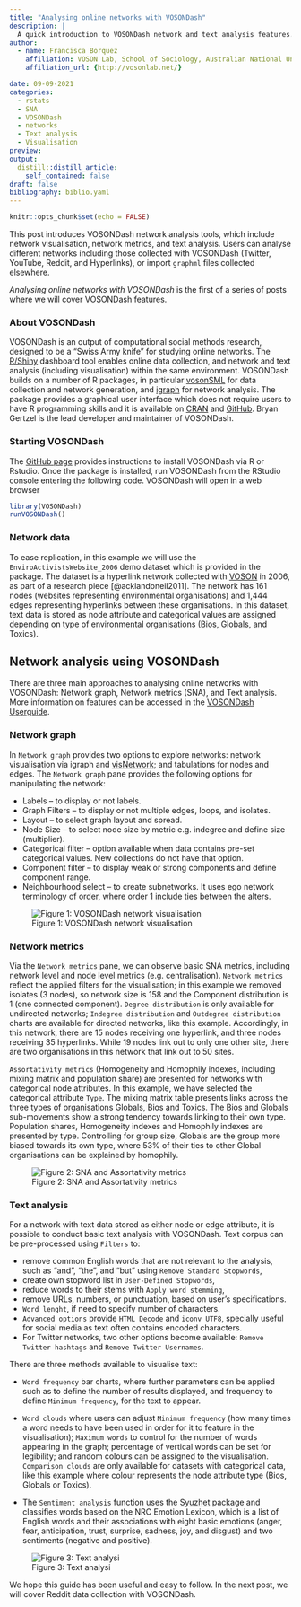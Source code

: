 ```yaml
---
title: "Analysing online networks with VOSONDash"
description: |
  A quick introduction to VOSONDash network and text analysis features.
author:
  - name: Francisca Borquez
    affiliation: VOSON Lab, School of Sociology, Australian National University
    affiliation_url: {http://vosonlab.net/}

date: 09-09-2021
categories:
  - rstats
  - SNA  
  - VOSONDash
  - networks
  - Text analysis
  - Visualisation
preview: 
output:
  distill::distill_article:
    self_contained: false
draft: false
bibliography: biblio.yaml
---
```


```r
knitr::opts_chunk$set(echo = FALSE)
```

This post introduces VOSONDash network analysis tools, which include network visualisation, network metrics, and text analysis. Users can analyse different networks including those collected with VOSONDash (Twitter, YouTube, Reddit, and Hyperlinks), or import `graphml` files collected elsewhere. 

*Analysing online networks with VOSONDash* is the first of a series of posts where we will cover VOSONDash features. 

### About VOSONDash

VOSONDash is an output of computational social methods research, designed to be a "Swiss Army knife" for studying online networks. The [R/Shiny](https://shiny.rstudio.com/) dashboard tool enables online data collection, and network and text analysis (including visualisation) within the same environment. VOSONDash builds on a number of R packages, in particular [vosonSML](http://vosonlab.net/SocialMediaLab) for data collection and network generation, and [igraph](https://igraph.org/) for network analysis. The package provides a graphical user interface which does not require users to have R programming skills and it is available on [CRAN](https://CRAN.R-project.org/package=VOSONDash) and [GitHub](https://github.com/vosonlab/VOSONDash). Bryan Gertzel is the lead developer and maintainer of VOSONDash.

### Starting VOSONDash

The [GitHub page](https://github.com/vosonlab/VOSONDash) provides instructions to install VOSONDash via R or Rstudio. Once the package is installed, run VOSONDash from the RStudio console entering the following code. VOSONDash will open in a web browser

```r
library(VOSONDash)
runVOSONDash()
```




### Network data

To ease replication, in this example we will use the `EnviroActivistsWebsite_2006` demo dataset which is provided in the package. The dataset is a hyperlink network collected with [VOSON](http://vosonlab.net/VOSON) in 2006, as part of a research piece [@acklandoneil2011]. The network has 161 nodes (websites representing environmental organisations) and 1,444 edges representing hyperlinks between these organisations. In this dataset, text data is stored as node attribute and categorical values are assigned depending on type of environmental organisations (Bios, Globals, and Toxics). 

## Network analysis using VOSONDash

There are three main approaches to analysing online networks with VOSONDash: Network graph, Network metrics (SNA), and Text analysis. More information on features can be accessed in the [VOSONDash Userguide](https://vosonlab.github.io/VOSONDashDocs/).

### Network graph
 
In `Network graph` provides two options to explore networks: network visualisation via igraph and [visNetwork](https://github.com/datastorm-open/visNetwork); and tabulations for nodes and edges. The `Network graph` pane provides the following options for manipulating the network:

- Labels -- to display or not labels.
- Graph Filters -- to display or not multiple edges, loops, and isolates.
- Layout -- to select graph layout and spread.
- Node Size -- to select node size by metric e.g. indegree and define size (multiplier).
- Categorical filter -- option available when data contains pre-set categorical values. New collections do not have that option.
- Component filter -- to display weak or strong components and define component range. 
- Neighbourhood select -- to create subnetworks. It uses ego network terminology of order, where order 1 include ties between the alters. 


![Figure 1: VOSONDash network visualisation](networkviz.gif)

### Network metrics

Via the `Network metrics` pane, we can observe basic SNA metrics, including network level and node level metrics (e.g. centralisation). `Network metrics` reflect the applied filters for the visualisation; in this example we removed isolates (3 nodes), so network size is 158 and the Component distribution is 1 (one connected component). `Degree distribution` is only available for undirected networks; `Indegree distribution` and `Outdegree distribution` charts are available for directed networks, like this example. Accordingly, in this network, there are 15 nodes receiving one hyperlink, and three nodes receiving 35 hyperlinks. While 19 nodes link out to only one other site, there are two organisations in this network that link out to 50 sites.

`Assortativity metrics` (Homogeneity and Homophily indexes, including mixing matrix and population share) are presented for networks with categorical node attributes. In this example, we have selected the categorical attribute `Type`. The mixing matrix table presents links across the three types of organisations Globals, Bios and Toxics. The Bios and Globals sub-movements show a strong tendency towards linking to their own type. Population shares, Homogeneity indexes and Homophily indexes are presented by type. Controlling for group size, Globals are the group more biased towards its own type, where 53% of their ties to other Global organisations can be explained by homophily.

![Figure 2: SNA and Assortativity metrics](SNAmetrics.gif)


### Text analysis

For a network with text data stored as either node or edge attribute, it is possible to conduct basic text analysis with VOSONDash. Text corpus can be pre-processed using `Filters` to:

- remove common English words that are not relevant to the analysis, such as “and”, “the”, and “but” using `Remove Standard Stopwords`,
- create own stopword list in `User-Defined Stopwords`, 
- reduce words to their stems with `Apply word stemming`, 
- remove URLs, numbers, or punctuation, based on user's specifications.
- `Word lenght`, if need to specify number of characters.
- `Advanced options` provide `HTML Decode` and `iconv UTF8`, specially useful for social media as text often contains encoded characters.
- For Twitter networks, two other options become available: `Remove Twitter hashtags` and `Remove Twitter Usernames`.

There are three methods available to visualise text: 

- `Word frequency` bar charts, where further parameters can be applied such as to define the number of results displayed, and frequency to define `Minimum frequency`, for the text to appear.
 
- `Word clouds`  where users can adjust `Minimum frequency` (how many times a word needs to have been used in order for it to feature in the visualisation); `Maximum words` to control for the number of words appearing in the graph; percentage of vertical words can be set for legibility; and random colours can be assigned to the visualisation. `Comparison clouds` are only available for datasets with categorical data, like this example where colour represents the  node attribute type (Bios, Globals or Toxics).

- The `Sentiment analysis` function uses the [Syuzhet](https://cran.r-project.org/web/packages/syuzhet/vignettes/syuzhet-vignette.html) package and classifies words based on the NRC Emotion Lexicon, which is a list of English words and their associations with eight basic emotions (anger, fear, anticipation, trust, surprise, sadness, joy, and disgust) and two sentiments (negative and positive).


![Figure 3: Text analysi](textanalysis.gif)


We hope this guide has been useful and easy to follow. In the next post, we will cover Reddit data collection with VOSONDash.


